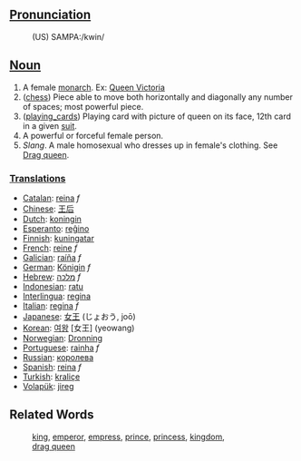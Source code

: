 ==[[Pronunciation]]==
:(US) SAMPA:/kwin/

==[[Noun]]==

# A female [[monarch]]. Ex: [http://www.wikipedia.org/wiki/Queen_Victoria Queen Victoria]
# ([[chess]]) Piece able to move both horizontally and diagonally any number of spaces; most powerful piece.
# ([[playing_cards]]) Playing card with picture of queen on its face, 12th card in a given [[suit]].
# A powerful or forceful female person.
# ''Slang''. A male homosexual who dresses up in female's clothing. See [[Drag queen]].

===[[Translation]]s===
*[[Catalan]]: [[reina]] ''f''
*[[Chinese]]: [[王后]]
*[[Dutch]]: [[koningin]]
*[[Esperanto]]: [[reĝino]]
*[[Finnish]]: [[kuningatar]]
*[[French]]: [[reine]] ''f''
*[[Galician]]: [[raíña]] ''f''
*[[German]]: [[Königin]] ''f''
*[[Hebrew]]: [[מלכה]] ''f''
*[[Indonesian]]: [[ratu]]
*[[Interlingua]]: [[regina]]
*[[Italian]]: [[regina]] ''f''
*[[Japanese]]: [[女王]] (じょおう, joō)
*[[Korean]]: [[여왕]] [女王] (yeowang)
*[[Norwegian]]: [[Dronning]]
*[[Portuguese]]: [[rainha]] ''f''
*[[Russian]]: [[королева]]
*[[Spanish]]: [[reina]] ''f''
*[[Turkish]]: [[kraliçe]]
*[[Volapük]]: [[jireg]]

==Related Words==
:[[king]], [[emperor]], [[empress]], [[prince]], [[princess]], [[kingdom]],
:[[drag queen]]